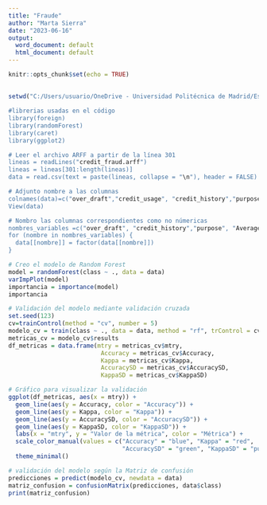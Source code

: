 ```yaml
---
title: "Fraude"
author: "Marta Sierra"
date: "2023-06-16"
output:
  word_document: default
  html_document: default
---
```


```r
knitr::opts_chunk$set(echo = TRUE)
```

## 
```r
setwd("C:/Users/usuario/OneDrive - Universidad Politécnica de Madrid/Escritorio/etsii)

#librerias usadas en el código
library(foreign)
library(randomForest)
library(caret)
library(ggplot2)

# Leer el archivo ARFF a partir de la línea 301
lineas = readLines("credit_fraud.arff")
lineas = lineas[301:length(lineas)]
data = read.csv(text = paste(lineas, collapse = "\n"), header = FALSE)

# Adjunto nombre a las columnas
colnames(data)=c("over_draft","credit_usage", "credit_history","purpose","current_balance", "Average_Credit_Balance", "employment","location","personal_status","other_parties", "residence_since", "property_magnitude", "cc_age", "other_payment_plans", "housing" , "existing_credits", "job" , "num_dependents","own_telephone", "foreign_worker", "class")
View(data)

# Nombro las columnas correspondientes como no númericas
nombres_variables =c("over_draft", "credit_history","purpose", "Average_Credit_Balance", "employment","personal_status","other_parties", "property_magnitude", "other_payment_plans", "housing" , "job" ,"own_telephone", "foreign_worker", "class")
for (nombre in nombres_variables) {
  data[[nombre]] = factor(data[[nombre]])
}
```

```r
# Creo el modelo de Random Forest
model = randomForest(class ~ ., data = data)
varImpPlot(model)
importancia = importance(model)
importancia

```

```r
# Validación del modelo mediante validación cruzada
set.seed(123)
cv=trainControl(method = "cv", number = 5)
modelo_cv = train(class ~ ., data = data, method = "rf", trControl = cv)
metricas_cv = modelo_cv$results
df_metricas = data.frame(mtry = metricas_cv$mtry,
                          Accuracy = metricas_cv$Accuracy,
                          Kappa = metricas_cv$Kappa,
                          AccuracySD = metricas_cv$AccuracySD,
                          KappaSD = metricas_cv$KappaSD)

# Gráfico para visualizar la validación
ggplot(df_metricas, aes(x = mtry)) +
  geom_line(aes(y = Accuracy, color = "Accuracy")) +
  geom_line(aes(y = Kappa, color = "Kappa")) +
  geom_line(aes(y = AccuracySD, color = "AccuracySD")) +
  geom_line(aes(y = KappaSD, color = "KappaSD")) +
  labs(x = "mtry", y = "Valor de la métrica", color = "Métrica") +
  scale_color_manual(values = c("Accuracy" = "blue", "Kappa" = "red", 
                                "AccuracySD" = "green", "KappaSD" = "purple")) +
  theme_minimal()
```

```r
# validación del modelo según la Matriz de confusión
predicciones = predict(modelo_cv, newdata = data)
matriz_confusion = confusionMatrix(predicciones, data$class)
print(matriz_confusion)

```
